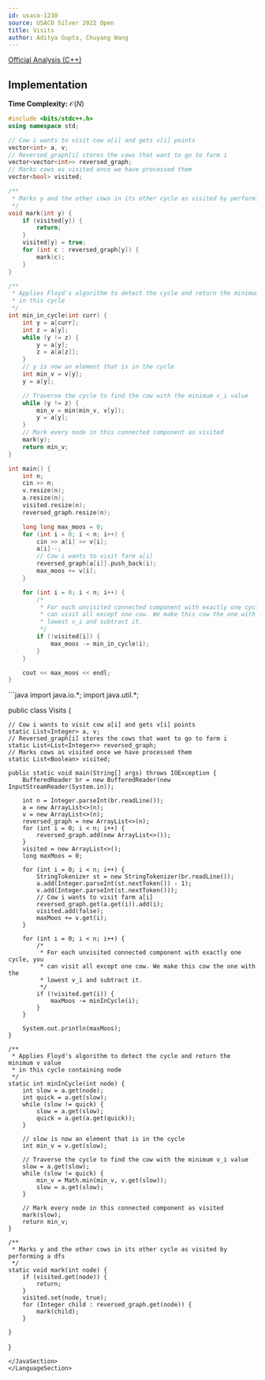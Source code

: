 ```yaml
---
id: usaco-1230
source: USACO Silver 2022 Open
title: Visits
author: Aditya Gupta, Chuyang Wang
---
```


[Official Analysis (C++)](http://www.usaco.org/current/data/sol_prob1_silver_open22.html)


## Implementation

**Time Complexity:** $\mathcal{O}(N)$

<LanguageSection>

<CPPSection>

```cpp
#include <bits/stdc++.h>
using namespace std;

// Cow i wants to visit cow a[i] and gets v[i] points
vector<int> a, v;
// Reversed_graph[i] stores the cows that want to go to farm i
vector<vector<int>> reversed_graph;
// Marks cows as visited once we have processed them
vector<bool> visited;

/**
 * Marks y and the other cows in its other cycle as visited by performing a dfs
 */
void mark(int y) {
	if (visited[y]) {
		return;
	}
	visited[y] = true;
	for (int c : reversed_graph[y]) {
		mark(c);
	}
}

/**
 * Applies Floyd's algorithm to detect the cycle and return the minimum v value
 * in this cycle
 */
int min_in_cycle(int curr) {
	int y = a[curr];
	int z = a[y];
	while (y != z) {
		y = a[y];
		z = a[a[z]];
	}
	// y is now an element that is in the cycle
	int min_v = v[y];
	y = a[y];

	// Traverse the cycle to find the cow with the minimum v_i value
	while (y != z) {
		min_v = min(min_v, v[y]);
		y = a[y];
	}
	// Mark every node in this connected component as visited
	mark(y);
	return min_v;
}

int main() {
	int n;
	cin >> n;
	v.resize(n);
	a.resize(n);
	visited.resize(n);
	reversed_graph.resize(n);

	long long max_moos = 0;
	for (int i = 0; i < n; i++) {
		cin >> a[i] >> v[i];
		a[i]--;
		// Cow i wants to visit farm a[i]
		reversed_graph[a[i]].push_back(i);
		max_moos += v[i];
	}

	for (int i = 0; i < n; i++) {
		/*
		 * For each unvisited connected component with exactly one cycle, you
		 * can visit all except one cow. We make this cow the one with the
		 * lowest v_i and subtract it.
		 */
		if (!visited[i]) {
			max_moos -= min_in_cycle(i);
		}
	}

	cout << max_moos << endl;
}
```
</CPPSection>

<JavaSection>
```java
import java.io.*;
import java.util.*;

public class Visits {

	// Cow i wants to visit cow a[i] and gets v[i] points
	static List<Integer> a, v;
	// Reversed_graph[i] stores the cows that want to go to farm i
	static List<List<Integer>> reversed_graph;
	// Marks cows as visited once we have processed them
	static List<Boolean> visited;

	public static void main(String[] args) throws IOException {
		BufferedReader br = new BufferedReader(new InputStreamReader(System.in));

		int n = Integer.parseInt(br.readLine());
		a = new ArrayList<>(n);
		v = new ArrayList<>(n);
		reversed_graph = new ArrayList<>(n);
		for (int i = 0; i < n; i++) {
			reversed_graph.add(new ArrayList<>());
		}
		visited = new ArrayList<>();
		long maxMoos = 0;

		for (int i = 0; i < n; i++) {
			StringTokenizer st = new StringTokenizer(br.readLine());
			a.add(Integer.parseInt(st.nextToken()) - 1);
			v.add(Integer.parseInt(st.nextToken()));
			// Cow i wants to visit farm a[i]
			reversed_graph.get(a.get(i)).add(i);
			visited.add(false);
			maxMoos += v.get(i);
		}

		for (int i = 0; i < n; i++) {
			/*
			 * For each unvisited connected component with exactly one cycle, you
			 * can visit all except one cow. We make this cow the one with the
			 * lowest v_i and subtract it.
			 */
			if (!visited.get(i)) {
				maxMoos -= minInCycle(i);
			}
		}

		System.out.println(maxMoos);
	}

	/**
	 * Applies Floyd's algorithm to detect the cycle and return the minimum v value
	 * in this cycle containing node
	 */
	static int minInCycle(int node) {
		int slow = a.get(node);
		int quick = a.get(slow);
		while (slow != quick) {
			slow = a.get(slow);
			quick = a.get(a.get(quick));
		}

		// slow is now an element that is in the cycle
		int min_v = v.get(slow);

		// Traverse the cycle to find the cow with the minimum v_i value
		slow = a.get(slow);
		while (slow != quick) {
			min_v = Math.min(min_v, v.get(slow));
			slow = a.get(slow);
		}

		// Mark every node in this connected component as visited
		mark(slow);
		return min_v;
	}

	/**
	 * Marks y and the other cows in its other cycle as visited by performing a dfs
	 */
	static void mark(int node) {
		if (visited.get(node)) {
			return;
		}
		visited.set(node, true);
		for (Integer child : reversed_graph.get(node)) {
			mark(child);
		}

	}
}
```
</JavaSection>
</LanguageSection>
